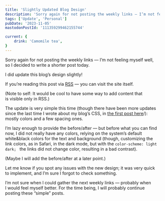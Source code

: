 ```yaml
---
title: 'Slightly Updated Blog Design'
description: 'Sorry again for not posting the weekly links — I’m not feeling myself well, so decided to write a shorter post today. I did update this blog’s design slighly!'
tags: ['Update', 'Personal']
pubDate: '2023-11-05'
mastodonPostId: '111359299462155744'

current: {
	drink: 'Camomile tea',
}
---
```


Sorry again for not posting the weekly links — I’m not feeling myself well, so I decided to write a shorter post today.

I did update this blog’s design slightly!

If you’re reading this post via [RSS](/rss.xml/) — you can visit the site itself.

(Note to self: It would be cool to have some way to add content that is visible only in RSS.)

The update is very simple this time (though there have been more updates since the last time I wrote about my blog’s CSS, in [the first post here](/not-an-ideal-start/)/): mostly colors and a few spacing ones.

I’m lazy enough to provide the before/after — but before what you can find now, I did not really have any colors, relying on the system’s default white&black colors for the text and background (though, customizing the link colors, as in Safari, in the dark mode, but with the `color-scheme: light dark; ` the links did not change color, resulting in a bad contrast).

(Maybe I will add the before/after at a later point.)

Let me know if you spot any issues with the new design; it was very quick to implement, and I’m sure I forgot to check something.

I’m not sure when I could gather the next weekly links — probably when I would feel myself better. For the time being, I will probably continue posting these “simple” posts.
